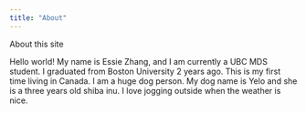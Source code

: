 ```yaml
---
title: "About"
---
```


About this site

Hello world! 
My name is Essie Zhang, and I am currently a UBC MDS student.
I graduated from Boston University 2 years ago. This is my first time living in Canada.
I am a huge dog person. My dog name is Yelo and she is a three years old shiba inu.
I love jogging outside when the weather is nice.
